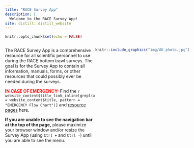 ```yaml
---
title: "RACE Survey App"
description: |
  Welcome to the RACE Survey App!
site: distill::distill_website
---
```


```r
knitr::opts_chunk$set(echo = FALSE)
```


:::: {style="display: flex;"}

::: {}
The RACE Survey App is a comprehensive resource for all scientific personnel to use during the RACE bottom trawl surveys. The goal is for the Survey App to contain all information, manuals, forms, or other resources that could possibly ever be needed during the surveys.

<span style="color: red;">**IN CASE OF EMERGENCY:**</span> Find the `r website_content$title_link_inline[grepl(x = website_content$title, pattern = "EMERGENCY Flow Chart")] ` and [resource pages](.././docs/safety_illness_and_injury_reporting.html) here. 

**If you are unable to see the navigation bar at the top of the page,** please maximize your browser window and/or resize the Survey App (using `Ctrl +` and `Ctrl -`) until you are able to see the menu.
:::

::: {}
```r
knitr::include_graphics("img/AK photo.jpg")
```
:::

::::





